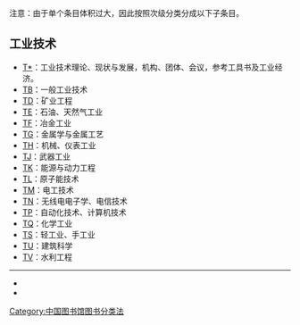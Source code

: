 {{Unreferenced|time=2020-12-22T13:16:55+00:00}}
注意：由于单个条目体积过大，因此按照次级分类分成以下子条目。

==工业技术==
*[[中国图书馆分类法_(T*)|T*]]：工业技术理论、现状与发展，机构、团体、会议，参考工具书及工业经济。
*[[中国图书馆分类法_(TB)|TB]]：一般工业技术
*[[中国图书馆分类法_(TD)|TD]]：矿业工程
*[[中国图书馆分类法_(TE)|TE]]：石油、天然气工业
*[[中国图书馆分类法_(TF)|TF]]：冶金工业
*[[中国图书馆分类法_(TG)|TG]]：金属学与金属工艺
*[[中国图书馆分类法_(TH)|TH]]：机械、仪表工业
*[[中国图书馆分类法_(TJ)|TJ]]：武器工业
*[[中国图书馆分类法_(TK)|TK]]：能源与动力工程
*[[中国图书馆分类法_(TL)|TL]]：原子能技术
*[[中国图书馆分类法_(TM)|TM]]：电工技术
*[[中国图书馆分类法_(TN)|TN]]：无线电电子学、电信技术
*[[中国图书馆分类法_(TP)|TP]]：自动化技术、计算机技术
*[[中国图书馆分类法_(TQ)|TQ]]：化学工业
*[[中国图书馆分类法_(TS)|TS]]：轻工业、手工业
*[[中国图书馆分类法_(TU)|TU]]：建筑科学
*[[中国图书馆分类法_(TV)|TV]]：水利工程

----
*{{CLC-T}}
*{{CLC}}

[[Category:中国图书馆图书分类法|Category:中国图书馆图书分类法]]
